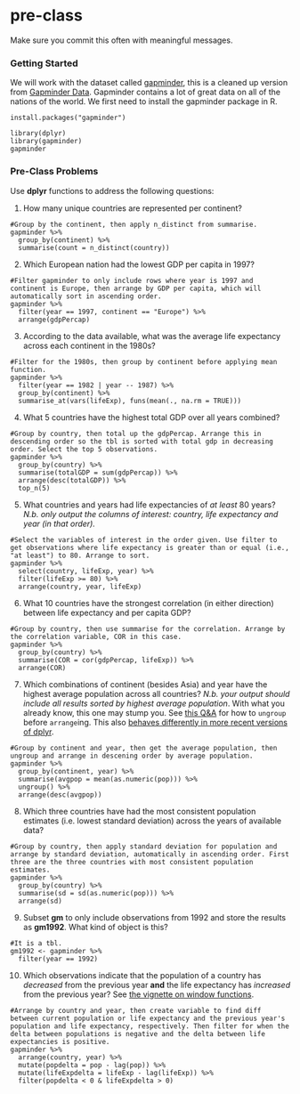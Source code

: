 # pre-class


Make sure you commit this often with meaningful messages. 


### Getting Started


We will work with the dataset called [gapminder](https://github.com/jennybc/gapminder), this is a cleaned up version from [Gapminder Data](http://www.gapminder.org/data/). Gapminder contains a lot of great data on all of the nations of the world. We first need to install the gapminder package in R. 

```
install.packages("gapminder")
```



```
library(dplyr)
library(gapminder)
gapminder
```



### Pre-Class Problems

Use **dplyr** functions to address the following questions:

1. How many unique countries are represented per continent?

```
#Group by the continent, then apply n_distinct from summarise.
gapminder %>%
  group_by(continent) %>%
  summarise(count = n_distinct(country))
```

2. Which European nation had the lowest GDP per capita in 1997?

```
#Filter gapminder to only include rows where year is 1997 and continent is Europe, then arrange by GDP per capita, which will automatically sort in ascending order.
gapminder %>%
  filter(year == 1997, continent == "Europe") %>%
  arrange(gdpPercap)
```

3. According to the data available, what was the average life expectancy across each continent in the 1980s?

```
#Filter for the 1980s, then group by continent before applying mean function.
gapminder %>%
  filter(year == 1982 | year -- 1987) %>%
  group_by(continent) %>%
  summarise_at(vars(lifeExp), funs(mean(., na.rm = TRUE)))
```

4. What 5 countries have the highest total GDP over all years combined?

```
#Group by country, then total up the gdpPercap. Arrange this in descending order so the tbl is sorted with total gdp in decreasing order. Select the top 5 observations.
gapminder %>%
  group_by(country) %>%
  summarise(totalGDP = sum(gdpPercap)) %>%
  arrange(desc(totalGDP)) %>%
  top_n(5)
```

5. What countries and years had life expectancies of _at least_ 80 years? _N.b. only output the columns of interest: country, life expectancy and year (in that order)._

```
#Select the variables of interest in the order given. Use filter to get observations where life expectancy is greater than or equal (i.e., "at least") to 80. Arrange to sort.
gapminder %>%
  select(country, lifeExp, year) %>%
  filter(lifeExp >= 80) %>%
  arrange(country, year, lifeExp)
```

6. What 10 countries have the strongest correlation (in either direction) between life expectancy and per capita GDP?

```
#Group by country, then use summarise for the correlation. Arrange by the correlation variable, COR in this case. 
gapminder %>%
  group_by(country) %>%
  summarise(COR = cor(gdpPercap, lifeExp)) %>%
  arrange(COR)
```

7. Which combinations of continent (besides Asia) and year have the highest average population across all countries? _N.b. your output should include all results sorted by highest average population_. With what you already know, this one may stump you. See [this Q&A](http://stackoverflow.com/q/27207963/654296) for how to `ungroup` before `arrange`ing. This also [behaves differently in more recent versions of dplyr](https://github.com/hadley/dplyr/releases/tag/v0.5.0).
```
#Group by continent and year, then get the average population, then ungroup and arrange in descening order by average population.
gapminder %>%
  group_by(continent, year) %>%
  summarise(avgpop = mean(as.numeric(pop))) %>%
  ungroup() %>%
  arrange(desc(avgpop))
```

8. Which three countries have had the most consistent population estimates (i.e. lowest standard deviation) across the years of available data? 

```
#Group by country, then apply standard deviation for population and arrange by standard deviation, automatically in ascending order. First three are the three countries with most consistent population estimates.
gapminder %>%
  group_by(country) %>%
  summarise(sd = sd(as.numeric(pop))) %>%
  arrange(sd)
```

9. Subset **gm** to only include observations from 1992 and store the results as **gm1992**. What kind of object is this?

```
#It is a tbl.
gm1992 <- gapminder %>%
  filter(year == 1992)
```


10. Which observations indicate that the population of a country has *decreased* from the previous year **and** the life expectancy has *increased* from the previous year? See [the vignette on window functions](https://cran.r-project.org/web/packages/dplyr/vignettes/window-functions.html).

```
#Arrange by country and year, then create variable to find diff between current population or life expectancy and the previous year's population and life expectancy, respectively. Then filter for when the delta between populations is negative and the delta between life expectancies is positive.
gapminder %>%
  arrange(country, year) %>%
  mutate(popdelta = pop - lag(pop)) %>%
  mutate(lifeExpdelta = lifeExp - lag(lifeExp)) %>%
  filter(popdelta < 0 & lifeExpdelta > 0)
```

